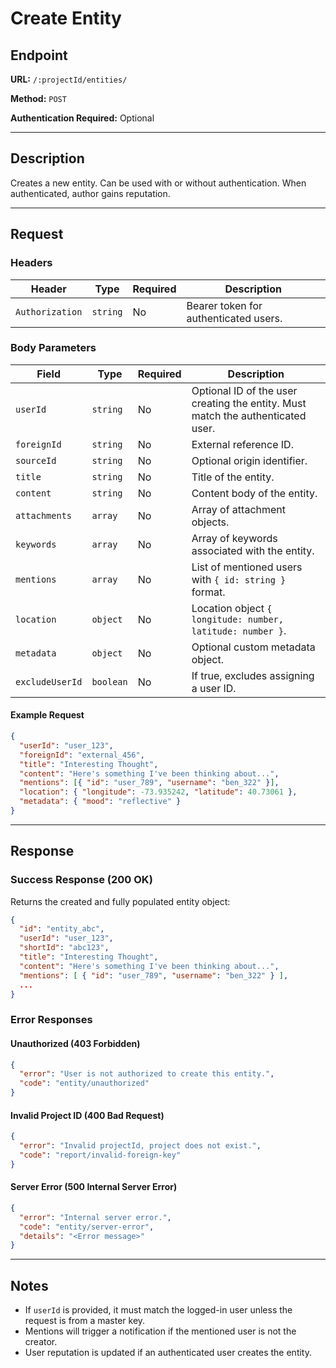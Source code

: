 # Create Entity

## Endpoint

**URL:** `/:projectId/entities/`

**Method:** `POST`

**Authentication Required:** Optional

---

## Description

Creates a new entity. Can be used with or without authentication. When authenticated, author gains reputation.

---

## Request

### Headers

| Header          | Type     | Required | Description                           |
| --------------- | -------- | -------- | ------------------------------------- |
| `Authorization` | `string` | No       | Bearer token for authenticated users. |

### Body Parameters

| Field           | Type      | Required | Description                                                                     |
| --------------- | --------- | -------- | ------------------------------------------------------------------------------- |
| `userId`        | `string`  | No       | Optional ID of the user creating the entity. Must match the authenticated user. |
| `foreignId`     | `string`  | No       | External reference ID.                                                          |
| `sourceId`      | `string`  | No       | Optional origin identifier.                                                     |
| `title`         | `string`  | No       | Title of the entity.                                                            |
| `content`       | `string`  | No       | Content body of the entity.                                                     |
| `attachments`   | `array`   | No       | Array of attachment objects.                                                    |
| `keywords`      | `array`   | No       | Array of keywords associated with the entity.                                   |
| `mentions`      | `array`   | No       | List of mentioned users with `{ id: string }` format.                           |
| `location`      | `object`  | No       | Location object `{ longitude: number, latitude: number }`.                      |
| `metadata`      | `object`  | No       | Optional custom metadata object.                                                |
| `excludeUserId` | `boolean` | No       | If true, excludes assigning a user ID.                                          |

#### Example Request

```json
{
  "userId": "user_123",
  "foreignId": "external_456",
  "title": "Interesting Thought",
  "content": "Here's something I've been thinking about...",
  "mentions": [{ "id": "user_789", "username": "ben_322" }],
  "location": { "longitude": -73.935242, "latitude": 40.73061 },
  "metadata": { "mood": "reflective" }
}
```

---

## Response

### Success Response (200 OK)

Returns the created and fully populated entity object:

```json
{
  "id": "entity_abc",
  "userId": "user_123",
  "shortId": "abc123",
  "title": "Interesting Thought",
  "content": "Here's something I've been thinking about...",
  "mentions": [ { "id": "user_789", "username": "ben_322" } ],
  ...
}
```

### Error Responses

#### Unauthorized (403 Forbidden)

```json
{
  "error": "User is not authorized to create this entity.",
  "code": "entity/unauthorized"
}
```

#### Invalid Project ID (400 Bad Request)

```json
{
  "error": "Invalid projectId, project does not exist.",
  "code": "report/invalid-foreign-key"
}
```

#### Server Error (500 Internal Server Error)

```json
{
  "error": "Internal server error.",
  "code": "entity/server-error",
  "details": "<Error message>"
}
```

---

## Notes

- If `userId` is provided, it must match the logged-in user unless the request is from a master key.
- Mentions will trigger a notification if the mentioned user is not the creator.
- User reputation is updated if an authenticated user creates the entity.
